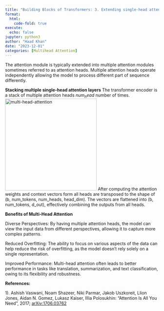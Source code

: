 ```yaml
---
title: "Building Blocks of Transformers: 3. Extending single-head attention to multi-head attention"
format:
  html:
    code-fold: true
execute:
  echo: false
jupyter: python3
author: "Haad Khan"
date: "2023-12-01"
categories: [Multihead Attention]
---
```

The attention module is typically extended into multiple attention modules sometimes referred to as attention heads. Multiple attention heads operate independently allowing the model to process different part of sequence differently. 

**Stacking multiple single-head attention layers**
The transformer encoder is a stack of multiple attention heads $num_head$ number of times. 
 ![multi-head-attention](multi-head-attention.png){width=300}
After computing the attention weights and context vectors form all heads are transposed to the shape of (b, num_tokens, num_heads, head_dim). The vectors are flattened into (b, num_tokens, d_out), effectively combining the outputs from all heads. 

**Benefits of Multi-Head Attention**

Diverse Perspectives: By having multiple attention heads, the model can view the input data from different perspectives, allowing it to capture more complex patterns.

Reduced Overfitting: The ability to focus on various aspects of the data can help reduce the risk of overfitting, as the model doesn't rely solely on a single representation.

Improved Performance: Multi-head attention often leads to better performance in tasks like translation, summarization, and text classification, owing to its flexibility and robustness.

**References:**
<p>1). Ashish Vaswani, Noam Shazeer, Niki Parmar, Jakob Uszkoreit, Llion Jones, Aidan N. Gomez, Lukasz Kaiser, Illia Polosukhin: “Attention Is All You Need”, 2017; <a href='http://arxiv.org/abs/1706.03762'>arXiv:1706.03762</a></p>
